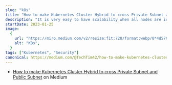 ```yaml
---
slug: "k8s"
title: "How to make Kubernetes Cluster Hybrid to cross Private Subnet and Public Subnet"
description: "It is very easy to have scalability when all nodes are in Public Subnet, so all nodes will have Public IP and to connect different nodes from different cloud provider easily. Why it is not ideal to make all K8s nodes public? The reason is security concern, especially for self managed k8s cluster(like what I did)."
startDate: 2023-01-25
image:
  {
    url: "https://miro.medium.com/v2/resize:fit:720/format:webp/0*4d57C72wfJLzldjx.png",
    alt: "K8s",
  }
tags: ["Kubernetes", "Security"]
canonical: https://medium.com/@TechTim42/how-to-make-kubernetes-cluster-hybrid-to-cross-private-subnet-and-public-subnet-77a89b14fc5c
---
```


- [How to make Kubernetes Cluster Hybrid to cross Private Subnet and Public Subnet](https://medium.com/@TechTim42/how-to-make-kubernetes-cluster-hybrid-to-cross-private-subnet-and-public-subnet-77a89b14fc5c) on Medium
